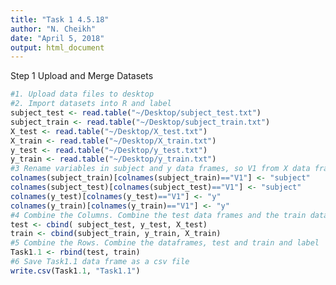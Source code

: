 ```yaml
---
title: "Task 1 4.5.18"
author: "N. Cheikh"
date: "April 5, 2018"
output: html_document
---
```

Step 1 Upload and Merge Datasets
```r
#1. Upload data files to desktop
#2. Import datasets into R and label
subject_test <- read.table("~/Desktop/subject_test.txt")
subject_train <- read.table("~/Desktop/subject_train.txt")
X_test <- read.table("~/Desktop/X_test.txt")
X_train <- read.table("~/Desktop/X_train.txt")
y_test <- read.table("~/Desktop/y_test.txt")
y_train <- read.table("~/Desktop/y_train.txt")
#3 Rename variables in subject and y data frames, so V1 from X data frames is not confused with the V1 from the subject and y data frames
colnames(subject_train)[colnames(subject_train)=="V1"] <- "subject"
colnames(subject_test)[colnames(subject_test)=="V1"] <- "subject"
colnames(y_test)[colnames(y_test)=="V1"] <- "y"
colnames(y_train)[colnames(y_train)=="V1"] <- "y"
#4 Combine the Columns. Combine the test data frames and the train data frames seperately and label
test <- cbind( subject_test, y_test, X_test)
train <- cbind(subject_train, y_train, X_train)
#5 Combine the Rows. Combine the dataframes, test and train and label 'Task1.1'
Task1.1 <- rbind(test, train)
#6 Save Task1.1 data frame as a csv file
write.csv(Task1.1, "Task1.1")
```